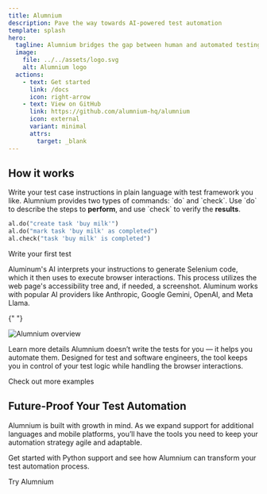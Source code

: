 ```yaml
---
title: Alumnium
description: Pave the way towards AI-powered test automation
template: splash
hero:
  tagline: Alumnium bridges the gap between human and automated testing by using AI to translate your test instructions into executable commands.
  image:
    file: ../../assets/logo.svg
    alt: Alumnium logo
  actions:
    - text: Get started
      link: /docs
      icon: right-arrow
    - text: View on GitHub
      link: https://github.com/alumnium-hq/alumnium
      icon: external
      variant: minimal
      attrs:
        target: _blank
---
```



<IntegratesWith />

<FeaturesBlock />

## How it works

<Card title="Write Human-Readable Instructions" icon="pencil">
  Write your test case instructions in plain language with test framework you like. Alumnium provides two types of commands: `do` and `check`. Use `do` to describe the steps to <b>perform</b>, and use `check` to verify the <b>results</b>.

```python title="todo_test.py"
al.do("create task 'buy milk'")
al.do("mark task 'buy milk' as completed")
al.check("task 'buy milk' is completed")
```

  <LinkButton href="/docs/getting-started/writing-first-test" variant="secondary">Write your first test</LinkButton>
</Card>

<Card title="AI-Powered Test Execution" icon="translate">
  Aluminum's AI interprets your instructions to generate Selenium code, which it then uses to execute browser interactions. This process utilizes the web page's accessibility tree and, if needed, a screenshot. Aluminum works with popular AI providers like Anthropic, Google Gemini, OpenAI, and Meta Llama.

{" "}

<img src={overview.src} width={overview.width} height={overview.height} alt="Alumnium overview" />

  <LinkButton href="/docs" variant="secondary">Learn more details</LinkButton>
</Card>
<Card title="Engineer-Centric Flexibility" icon="warning">
  Alumnium doesn’t write the tests for you — it helps you automate them. Designed for test and software engineers, the
  tool keeps you in control of your test logic while handling the browser interactions.

  <LinkButton href="https://github.com/alumnium-hq/alumnium/tree/main/examples" icon="external" variant="secondary" target="_blank">Check out more examples</LinkButton>
</Card>

<SupportedBy />

<GetNotified />

## Future-Proof Your Test Automation

Alumnium is built with growth in mind. As we expand support for additional languages and mobile platforms, you’ll have the tools you need to keep your automation strategy agile and adaptable.

Get started with Python support and see how Alumnium can transform your test automation process.

<LinkButton href="/docs/getting-started/installation" variant="secondary">
  Try Alumnium
</LinkButton>
